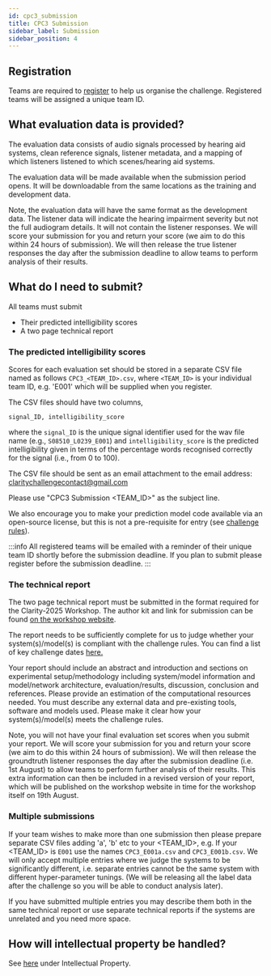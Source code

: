 ```yaml
---
id: cpc3_submission
title: CPC3 Submission
sidebar_label: Submission
sidebar_position: 4
---
```


## Registration

Teams are required to [register](./cpc3_registration) to help us organise the challenge. Registered teams will be assigned a unique team ID.

## What evaluation data is provided?

The evaluation data consists of audio signals processed by hearing aid systems, clean reference signals, listener metadata, and a mapping of which listeners listened to which scenes/hearing aid systems.

The evaluation data will be made available when the submission period opens. It will be downloadable from the same locations as the training and development data.

Note, the evaluation data will have the same format as the development data. The listener data will indicate the hearing impairment severity but not the full audiogram details. It will not contain the listener responses. We will score your submission for you and return your score (we aim to do this within 24 hours of submission). We will then release the true listener responses the day after the submission deadline to allow teams to perform analysis of their results.

## What do I need to submit?

All teams must submit

- Their predicted intelligibility scores
- A two page technical report

### The predicted intelligibility scores

Scores for each evaluation set should be stored in a separate CSV file named as follows  `CPC3_<TEAM_ID>.csv`, where `<TEAM_ID>` is your individual team ID, e.g. 'E001' which will be supplied when you register.

The CSV files should have two columns,

```csv
signal_ID, intelligibility_score
```

where the `signal_ID` is the unique signal identifier used for the wav file name (e.g., `S08510_L0239_E001`) and `intelligibility_score` is the predicted intelligibility given in terms of the percentage words recognised correctly for the signal (i.e., from 0 to 100).

The CSV file should be sent as an email attachment to the email address: [claritychallengecontact@gmail.com](mailto:claritychallengecontact@gmail.com)

Please use "CPC3 Submission &lt;TEAM_ID&gt;" as the subject line.

We also encourage you to make your prediction model code available via an open-source license, but this is not a pre-requisite for entry (see [challenge rules](./cpc3_rules#)).

:::info
All registered teams will be emailed with a reminder of their unique team ID shortly before the submission deadline. If you plan to submit please register before the submission deadline.
:::

### The technical report

The two page technical report must be submitted in the format required for the Clarity-2025 Workshop. The author kit and link for submission can be found [on the workshop website](https://claritychallenge.org/clarity2025-workshop/submissions.html).

The report needs to be sufficiently complete for us to judge whether your system(s)/model(s) is compliant with the challenge rules. You can find a list of key challenge dates [here.](../cpc3_dates)

Your report should include an abstract and introduction and sections on experimental setup/methodology including system/model information and model/network architecture, evaluation/results, discussion, conclusion and references. Please provide an estimation of the computational resources needed. You must describe any external data and pre-existing tools, software and models used. Please make it clear how your system(s)/model(s) meets the challenge rules.

Note, you will not have your final evaluation set scores when you submit your report. We will score your submission for you and return your score (we aim to do this within 24 hours of submission). We will then release the groundtruth listener responses the day after the submission deadline (i.e. 1st August) to allow teams to perform further analysis of their results. This extra information can then be included in a revised version of your report, which will be published on the workshop website in time for the workshop itself on 19th August.

### Multiple submissions

If your team wishes to make more than one submission then please prepare separate CSV files adding 'a', 'b' etc to your &lt;TEAM_ID&gt;, e.g. If your &lt;TEAM_ID&gt; is `E001` use the names `CPC3_E001a.csv` and `CPC3_E001b.csv`.  We will only accept multiple entries where we judge the systems to be significantly different, i.e. separate entries cannot be the same system with different hyper-parameter tunings.  (We will be releasing all the label data after the challenge so you will be able to conduct analysis later).

If you have submitted multiple entries you may describe them both in the same technical report or use separate technical reports if the systems are unrelated and you need more space.

## How will intellectual property be handled?

See [here](./cpc3_rules#intellectual-property) under Intellectual Property.
